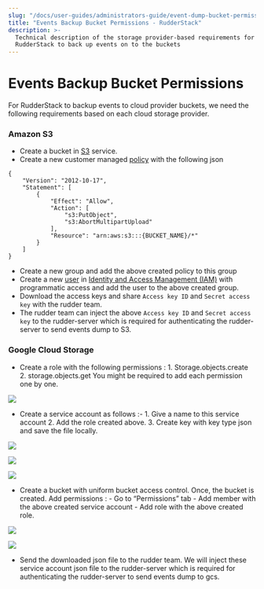 ```yaml
---
slug: "/docs/user-guides/administrators-guide/event-dump-bucket-permission"
title: "Events Backup Bucket Permissions - RudderStack"
description: >-
  Technical description of the storage provider-based requirements for
  RudderStack to back up events on to the buckets
---
```


# Events Backup Bucket Permissions

For RudderStack to backup events to cloud provider buckets, we need the following requirements based on each cloud storage provider.

### Amazon S3

- Create a bucket in [S3](https://aws.amazon.com/s3/) service.
- Create a new customer managed [policy](https://docs.aws.amazon.com/IAM/latest/UserGuide/tutorial_managed-policies.html) with the following json

```text
{
    "Version": "2012-10-17",
    "Statement": [
        {
            "Effect": "Allow",
            "Action": [
                "s3:PutObject",
                "s3:AbortMultipartUpload"
            ],
            "Resource": "arn:aws:s3:::{BUCKET_NAME}/*"
        }
    ]
}
```

- Create a new group and add the above created policy to this group
- Create a new [user](https://docs.aws.amazon.com/IAM/latest/UserGuide/id_users_create.html) in [Identity and Access Management \(IAM\)](https://console.aws.amazon.com/iam) with programmatic access and add the user to the above created group.
- Download the access keys and share `Access key ID` and `Secret access key` with the rudder team.
- The rudder team can inject the above `Access key ID` and `Secret access key` to the rudder-server which is required for authenticating the rudder-server to send events dump to S3.

### Google Cloud Storage

- Create a role with the following permissions : 1. Storage.objects.create 2. storage.objects.get You might be required to add each permission one by one.

![](../../.gitbook/assets/screenshot-2020-08-05-at-11.38.37-am.png)

- Create a service account as follows :- 1. Give a name to this service account 2. Add the role created above. 3. Create key with key type json and save the file locally.

![](../../.gitbook/assets/screenshot-2020-08-05-at-11.40.12-am%20%282%29%20%282%29%20%282%29%20%282%29%20%282%29%20%282%29%20%282%29%20%282%29%20%282%29%20%282%29%20%282%29%20%282%29%20%281%29.png)

![](../../.gitbook/assets/screenshot-2020-08-05-at-11.41.24-am.png)

![](../../.gitbook/assets/screenshot-2020-08-05-at-11.49.10-am.png)

- Create a bucket with uniform bucket access control. Once, the bucket is created. Add permissions : - Go to “Permissions” tab - Add member with the above created service account - Add role with the above created role.

![](../../.gitbook/assets/screenshot-2020-08-05-at-11.52.07-am.png)

![](../../.gitbook/assets/screenshot-2020-08-05-at-11.53.34-am.png)

- Send the downloaded json file to the rudder team. We will inject these service account json file to the rudder-server which is required for authenticating the rudder-server to send events dump to gcs.
